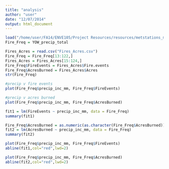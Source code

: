 ```yaml
---
title: "analysis"
author: "user"
date: "12/07/2014"
output: html_document
---
```



```r
load("/home/user/FA14/ENVE105/Project Resources/resources/metstations_monthly_avg/YOW_precip_total.Rda")
Fire_Freq = YOW_precip_total

Fires_Acres = read.csv("Fires_Acres.csv")
Fire_Freq = Fire_Freq[13:122,]
Fires_Acres = Fires_Acres[15:124,]
Fire_Freq$FireEvents = Fires_Acres$Fire.events
Fire_Freq$AcresBurned = Fires_Acres$Acres
str(Fire_Freq)
```

```r
#precip v fire events
plot(Fire_Freq$precip_inc_mm, Fire_Freq$FireEvents)

#precip v acres burned
plot(Fire_Freq$precip_inc_mm, Fire_Freq$AcresBurned)
```

```r
fit1 = lm(FireEvents ~ precip_inc_mm, data = Fire_Freq)
summary(fit1)

Fire_Freq$AcresBurned = as.numeric(as.character(Fire_Freq$AcresBurned))
fit2 = lm(AcresBurned ~ precip_inc_mm, data = Fire_Freq)
summary(fit2)
```

```r
plot(Fire_Freq$precip_inc_mm, Fire_Freq$FireEvents)
abline(fit1,col="red",lwd=2)

plot(Fire_Freq$precip_inc_mm, Fire_Freq$AcresBurned)
abline(fit2,col="red",lwd=2)
```

